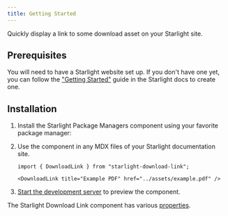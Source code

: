 ```yaml
---
title: Getting Started
---
```


Quickly display a link to some download asset on your Starlight site.

## Prerequisites

You will need to have a Starlight website set up.
If you don't have one yet, you can follow the ["Getting Started"](https://starlight.astro.build/getting-started) guide in the Starlight docs to create one.

## Installation


<Steps>

1. Install the Starlight Package Managers component using your favorite package manager:

   <PackageManagers pkg="starlight-download-link" />

2. Use the component in any MDX files of your Starlight documentation site.

   ```mdx title="src/content/docs/example.mdx"
   import { DownloadLink } from "starlight-download-link";

   <DownloadLink title="Example PDF" href="../assets/example.pdf" />
   ```

3. [Start the development server](https://starlight.astro.build/getting-started/#start-the-development-server) to preview the component.

</Steps>

The Starlight Download Link component has various [properties](/properties).
